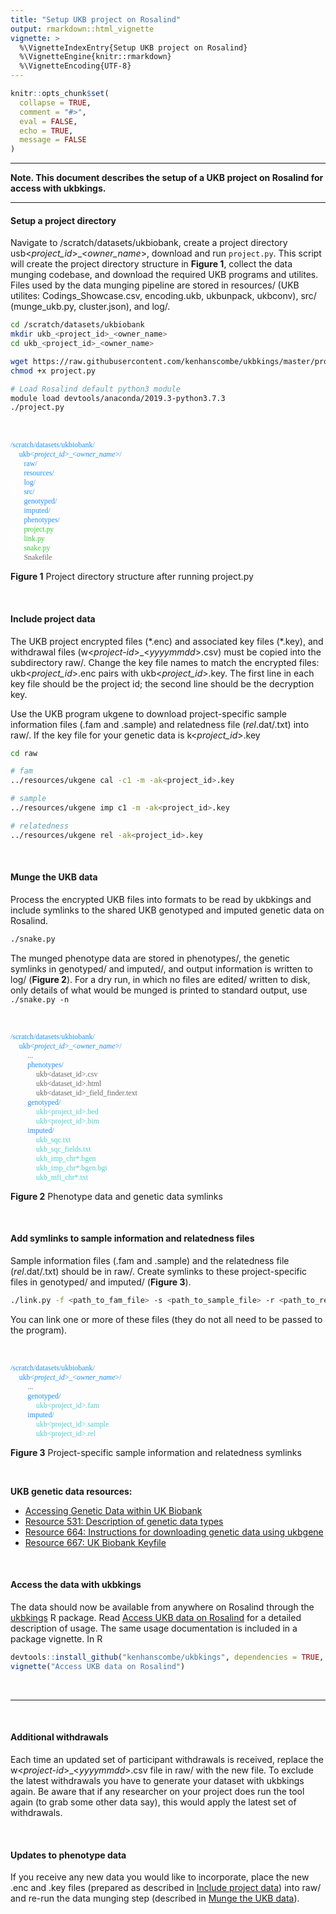 ```yaml
---
title: "Setup UKB project on Rosalind"
output: rmarkdown::html_vignette
vignette: >
  %\VignetteIndexEntry{Setup UKB project on Rosalind}
  %\VignetteEngine{knitr::rmarkdown}
  %\VignetteEncoding{UTF-8}
---
```


```r
knitr::opts_chunk$set(
  collapse = TRUE,
  comment = "#>",
  eval = FALSE,
  echo = TRUE,
  message = FALSE
)
```

***

**Note. This document describes the setup of a UKB project on Rosalind for access with ukbkings.**

***

#### Setup a project directory

Navigate to /scratch/datasets/ukbiobank, create a project
directory usb\<*project_id*\>_\<*owner_name*\>, download and run
`project.py`. This script will create the project directory
structure in **Figure 1**, collect the data munging codebase, and
download the required UKB programs and utilites. Files used by the
data munging pipeline are stored in resources/ (UKB utilites: 
Codings_Showcase.csv, encoding.ukb, ukbunpack, ukbconv), src/ 
(munge_ukb.py, cluster.json), and log/.

```bash
cd /scratch/datasets/ukbiobank
mkdir ukb_<project_id>_<owner_name>
cd ukb_<project_id>_<owner_name>

wget https://raw.githubusercontent.com/kenhanscombe/ukbkings/master/project.py
chmod +x project.py

# Load Rosalind default python3 module
module load devtools/anaconda/2019.3-python3.7.3
./project.py
```

<br>

<p style="font-family:menlo; color:white; font-size:85%">
<span style="color:dodgerblue;">/scratch/datasets/ukbiobank/</span>  
||-- <span style="color:dodgerblue">ukb\<*project_id*\>_\<*owner_name*\>/</span>  
|| ||-- <span style="color:dodgerblue;">raw/</span>  
|| ||-- <span style="color:dodgerblue;">resources/</span>  
|| ||-- <span style="color:dodgerblue;">log/</span>  
|| ||-- <span style="color:dodgerblue;">src/</span>  
|| ||-- <span style="color:dodgerblue;">genotyped/</span>  
|| ||-- <span style="color:dodgerblue;">imputed/</span>  
|| ||-- <span style="color:dodgerblue;">phenotypes/</span>  
|| ||-- <span style="color:limegreen;">project.py</span>  
|| ||-- <span style="color:limegreen;">link.py</span>  
|| ||-- <span style="color:limegreen;">snake.py</span>  
|| ||-- <span style="color:dimgrey;">Snakefile</span>
</p>

**Figure 1** Project directory structure after running project.py

<br>

#### Include project data

The UKB project encrypted files (\*.enc) and associated key files
(\*.key), and withdrawal files (w\<*project-id*\>_\<*yyyymmdd*\>.csv)
must be copied into the subdirectory raw/. Change the key file names
to match the encrypted files: ukb\<*project_id*\>.enc pairs with
ukb\<*project_id*\>.key. The first line in each key file should be
the project id; the second line should be the decryption key.

Use the UKB program ukgene to download project-specific sample
information files (.fam and .sample) and relatedness file (*rel*.dat/.txt)
into raw/. If the key file for your genetic data is k\<*project_id*\>.key

```bash
cd raw

# fam
../resources/ukgene cal -c1 -m -ak<project_id>.key

# sample
../resources/ukgene imp c1 -m -ak<project_id>.key

# relatedness
../resources/ukgene rel -ak<project_id>.key
```

<br>

#### Munge the UKB data

Process the encrypted UKB files into formats to be read by ukbkings
and include symlinks to the shared UKB genotyped and imputed genetic
data on Rosalind.

```bash
./snake.py
```

The munged phenotype data  are stored in phenotypes/, the genetic 
symlinks in genotyped/ and imputed/, and output
information is written to log/ (**Figure 2**). For a dry run, in
which no files are edited/ written to disk, only details of what
would be munged is printed to standard output, use `./snake.py -n`

<br>

<p style="font-family:menlo; color:white; font-size:85%">
<span style="color:dodgerblue;">/scratch/datasets/ukbiobank/</span>  
||-- <span style="color:dodgerblue">ukb\<*project_id*\>_\<*owner_name*\>/</span>  
||-- ||-- <span style="color:dimgrey">\...</span>  
||-- ||-- <span style="color:dodgerblue">phenotypes/</span>  
||-- ||-- ||-- <span style="color:dimgrey">ukb\<dataset_id\>.csv</span>  
||-- ||-- ||-- <span style="color:dimgrey">ukb\<dataset_id\>.html</span>  
||-- ||-- ||-- <span style="color:dimgrey">ukb\<dataset_id\>_field_finder.text</span>  
||-- ||-- <span style="color:dodgerblue">genotyped/</span>  
||-- ||-- ||-- <span style="color:mediumturquoise">ukb\<project_id\>.bed</span>  
||-- ||-- ||-- <span style="color:mediumturquoise">ukb\<project_id\>.bim</span>  
||-- ||-- <span style="color:dodgerblue">imputed/</span>  
||-- ||-- ||-- <span style="color:mediumturquoise">ukb_sqc.txt</span>  
||-- ||-- ||-- <span style="color:mediumturquoise">ukb_sqc_fields.txt</span>  
||-- ||-- ||-- <span style="color:mediumturquoise">ukb_imp_chr\*.bgen</span>  
||-- ||-- ||-- <span style="color:mediumturquoise">ukb_imp_chr\*.bgen.bgi</span>  
||-- ||-- ||-- <span style="color:mediumturquoise">ukb_mfi_chr\*.txt</span>
</p>

**Figure 2** Phenotype data and genetic data symlinks

<br>

#### Add symlinks to sample information and relatedness files

Sample information files (.fam and .sample) and the relatedness file
(*rel*.dat/.txt) should be in raw/. Create symlinks to these project-specific
files in genotyped/ and imputed/ (**Figure 3**).

```bash
./link.py -f <path_to_fam_file> -s <path_to_sample_file> -r <path_to_relatedness_file>
```

You can link one or more of these files (they do not all need to be 
passed to the program).

<br>

<p style="font-family:menlo; color:white; font-size:85%">
<span style="color:dodgerblue;">/scratch/datasets/ukbiobank/</span>  
||-- <span style="color:dodgerblue">ukb\<*project_id*\>_\<*owner_name*\>/</span>  
||-- ||-- <span style="color:dimgrey">\...</span>  
||-- ||-- <span style="color:dodgerblue">genotyped/</span>  
||-- ||-- ||-- <span style="color:mediumturquoise">ukb\<project_id\>.fam</span>  
||-- ||-- <span style="color:dodgerblue">imputed/</span>  
||-- ||-- ||-- <span style="color:mediumturquoise">ukb\<project_id\>.sample</span>  
||-- ||-- ||-- <span style="color:mediumturquoise">ukb\<project_id\>.rel</span>
</p>

**Figure 3** Project-specific sample information and relatedness symlinks

<br>

**UKB genetic data resources:**

* [Accessing Genetic Data within UK Biobank](https://biobank.ctsu.ox.ac.uk/crystal/crystal/docs/ukbgene_instruct.html#aut)
* [Resource 531: Description of genetic data types](http://biobank.ndph.ox.ac.uk/showcase/refer.cgi?id=531)
* [Resource 664: Instructions for downloading genetic data using ukbgene](https://biobank.ctsu.ox.ac.uk/crystal/refer.cgi?id=664)
* [Resource 667: UK Biobank Keyfile](http://biobank.ndph.ox.ac.uk/showcase/refer.cgi?id=667)

<br>

#### Access the data with ukbkings

The data should now be available from anywhere on Rosalind through
the [ukbkings](https://kenhanscombe.github.io/ukbkings) R package. Read
[Access UKB data on Rosalind](https://kenhanscombe.github.io/ukbkings/articles/kcl-ukb-access.html)
for a detailed description of usage. The same usage documentation is
included in a package vignette. In R

```R
devtools::install_github("kenhanscombe/ukbkings", dependencies = TRUE, force = TRUE)
vignette("Access UKB data on Rosalind")
```

<br>

***

<br>

#### Additional withdrawals

Each time an updated set of participant withdrawals is received,
replace the w\<*project-id*\>_\<*yyyymmdd*\>.csv file in raw/ with
the new file. To exclude the latest withdrawals you have to generate
your dataset with ukbkings again. Be aware that if any researcher on
your project does run the tool again (to grab some other data say),
this would apply the latest set of withdrawals. 

<br>

#### Updates to phenotype data

If you receive any new data you would like to incorporate, place the
new .enc and .key files (prepared as described in [Include
project data]) into raw/ and re-run the data munging step
(described in [Munge the UKB data]).



